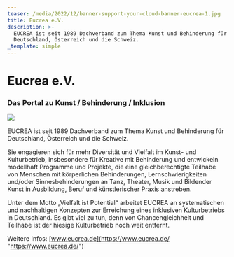 ```yaml
---
teaser: /media/2022/12/banner-support-your-cloud-banner-eucrea-1.jpg
title: Eucrea e.V.
description: >-
  EUCREA ist seit 1989 Dachverband zum Thema Kunst und Behinderung für
  Deutschland, Österreich und die Schweiz.
_template: simple
---
```


# Eucrea e.V.

### Das Portal zu Kunst / Behinderung / Inklusion

![](/media/2022/12/banner-support-your-cloud-banner-eucrea-1.jpg)

EUCREA ist seit 1989 Dachverband zum Thema Kunst und Behinderung für Deutschland, Österreich und die Schweiz.

Sie engagieren sich für mehr Diversität und Vielfalt im Kunst- und Kulturbetrieb, insbesondere für Kreative mit Behinderung und entwickeln modellhaft Programme und Projekte, die eine gleichberechtigte Teilhabe von Menschen mit körperlichen Behinderungen, Lernschwierigkeiten und/oder Sinnesbehinderungen an Tanz, Theater, Musik und Bildender Kunst in Ausbildung, Beruf und künstlerischer Praxis anstreben.

Unter dem Motto „Vielfalt ist Potential“ arbeitet EUCREA an systematischen und nachhaltigen Konzepten zur Erreichung eines inklusiven Kulturbetriebs in Deutschland. Es gibt viel zu tun, denn von Chancengleichheit und Teilhabe ist der hiesige Kulturbetrieb noch weit entfernt.

Weitere Infos: [www.eucrea.de](https://www.eucrea.de/ "https://www.eucrea.de/")

